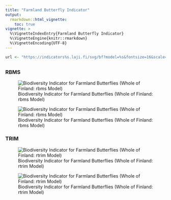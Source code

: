 ```yaml
---
title: "Farmland Butterfly Indicator"
output: 
  rmarkdown::html_vignette:
    toc: true
vignette: >
  %\VignetteIndexEntry{Farmland Butterfly Indicator}
  %\VignetteEngine{knitr::rmarkdown}
  %\VignetteEncoding{UTF-8}
---
```


```r
url <- "https://indicators%s.laji.fi/svg/bf?model=%s&fontsize=16&scale=60"
```

## {.tabset .tabset-fade .tabset-pills}

### RBMS

::: {.pkgdown-release}
![
Biodiversity Indicator for Farmland Butterflies (Whole of Finland: rbms Model)
](`r sprintf(url, "", "rbms")` "Farmland Butterflies (rbms)")
:::

::: {.pkgdown-development}
![
Biodiversity Indicator for Farmland Butterflies (Whole of Finland: rbms Model)
](`r sprintf(url, "-dev", "rbms")` "Farmland Butterflies (rbms)")
:::

### TRIM

::: {.pkgdown-release}
![
Biodiversity Indicator for Farmland Butterflies (Whole of Finland: rtrim Model)
](`r sprintf(url, "", "trim")` "Farmland Butterflies (rtrim)")
:::

::: {.pkgdown-development}
![
Biodiversity Indicator for Farmland Butterflies (Whole of Finland: rtrim Model)
](`r sprintf(url, "-dev", "trim")` "Farmland Butterflies (rtrim)")
:::
